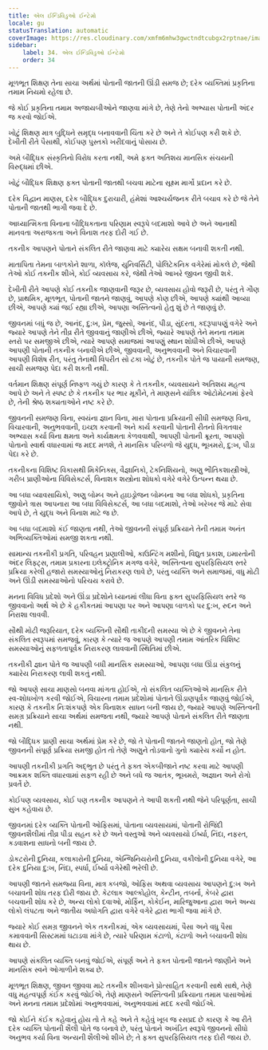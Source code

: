 ```yaml
---
title: એલ ઈન્ડિવિડુઓ ઈન્ટેગ્રો
locale: gu
statusTranslation: automatic
coverImage: https://res.cloudinary.com/xmfm6mhw3gwctndtcubgx2rptnae/image/upload/v1740337243/small_cover_educacion_fundamental_a051170f1c.webp
sidebar:
    label: 34. એલ ઈન્ડિવિડુઓ ઈન્ટેગ્રો
    order: 34
---
```

મૂળભૂત શિક્ષણ તેના સાચા અર્થમાં પોતાની જાતની ઊંડી સમજ છે; દરેક વ્યક્તિમાં પ્રકૃતિના તમામ નિયમો રહેલા છે.

જે કોઈ પ્રકૃતિના તમામ અજાયબીઓને જાણવા માંગે છે, તેણે તેનો અભ્યાસ પોતાની અંદર જ કરવો જોઈએ.

ખોટું શિક્ષણ માત્ર બુદ્ધિને સમૃદ્ધ બનાવવાની ચિંતા કરે છે અને તે કોઈપણ કરી શકે છે. દેખીતી રીતે પૈસાથી, કોઈપણ પુસ્તકો ખરીદવાનું પોસાય છે.

અમે બૌદ્ધિક સંસ્કૃતિનો વિરોધ કરતા નથી, અમે ફક્ત અતિશય માનસિક સંચયની વિરુદ્ધમાં છીએ.

ખોટું બૌદ્ધિક શિક્ષણ ફક્ત પોતાની જાતથી બચવા માટેના સૂક્ષ્મ માર્ગો પ્રદાન કરે છે.

દરેક વિદ્વાન માણસ, દરેક બૌદ્ધિક દુરાચારી, હંમેશાં આશ્ચર્યજનક રીતે બચાવ કરે છે જે તેને પોતાની જાતથી ભાગી જવા દે છે.

આધ્યાત્મિકતા વિનાના બૌદ્ધિકતાના પરિણામ સ્વરૂપે બદમાશો આવે છે અને આનાથી માનવતા અરાજકતા અને વિનાશ તરફ દોરી ગઈ છે.

તકનીક આપણને પોતાને સંકલિત રીતે જાણવા માટે ક્યારેય સક્ષમ બનાવી શકતી નથી.

માતાપિતા તેમના બાળકોને શાળા, કૉલેજ, યુનિવર્સિટી, પોલિટેકનિક વગેરેમાં મોકલે છે, જેથી તેઓ કોઈ તકનીક શીખે, કોઈ વ્યવસાય કરે, જેથી તેઓ આખરે જીવન જીવી શકે.

દેખીતી રીતે આપણે કોઈ તકનીક જાણવાની જરૂર છે, વ્યવસાય હોવો જરૂરી છે, પરંતુ તે ગૌણ છે, પ્રાથમિક, મૂળભૂત, પોતાની જાતને જાણવું, આપણે કોણ છીએ, આપણે ક્યાંથી આવ્યા છીએ, આપણે ક્યાં જઈ રહ્યા છીએ, આપણા અસ્તિત્વનો હેતુ શું છે તે જાણવું છે.

જીવનમાં બધું જ છે, આનંદ, દુ:ખ, પ્રેમ, જુસ્સો, આનંદ, પીડા, સુંદરતા, કદરૂપાપણું વગેરે અને જ્યારે આપણે તેને તીવ્ર રીતે જીવવાનું જાણીએ છીએ, જ્યારે આપણે તેને મનના તમામ સ્તરો પર સમજીએ છીએ, ત્યારે આપણે સમાજમાં આપણું સ્થાન શોધીએ છીએ, આપણે આપણી પોતાની તકનીક બનાવીએ છીએ, જીવવાની, અનુભવવાની અને વિચારવાની આપણી વિશેષ રીત, પરંતુ તેનાથી વિપરીત સો ટકા ખોટું છે, તકનીક પોતે જ પાયાની સમજણ, સાચી સમજણ પેદા કરી શકતી નથી.

વર્તમાન શિક્ષણ સંપૂર્ણ નિષ્ફળ ગયું છે કારણ કે તે તકનીક, વ્યવસાયને અતિશય મહત્વ આપે છે અને તે સ્પષ્ટ છે કે તકનીક પર ભાર મૂકીને, તે માણસને યાંત્રિક ઓટોમેટનમાં ફેરવે છે, તેની શ્રેષ્ઠ શક્યતાઓને નષ્ટ કરે છે.

જીવનની સમજણ વિના, સ્વયંના જ્ઞાન વિના, મારા પોતાના પ્રક્રિયાની સીધી સમજણ વિના, વિચારવાની, અનુભવવાની, ઇચ્છા કરવાની અને કાર્ય કરવાની પોતાની રીતનો વિગતવાર અભ્યાસ કર્યા વિના ક્ષમતા અને કાર્યક્ષમતા કેળવવાથી, આપણી પોતાની ક્રૂરતા, આપણો પોતાનો સ્વાર્થ વધારવામાં જ મદદ મળશે, તે માનસિક પરિબળો જે યુદ્ધ, ભૂખમરો, દુ:ખ, પીડા પેદા કરે છે.

તકનીકના વિશિષ્ટ વિકાસથી મિકેનિક્સ, વૈજ્ઞાનિકો, ટેકનિશિયનો, અણુ ભૌતિકશાસ્ત્રીઓ, ગરીબ પ્રાણીઓના વિવિસેક્ટર્સ, વિનાશક શસ્ત્રોના શોધકો વગેરે વગેરે ઉત્પન્ન થયા છે.

આ બધા વ્યાવસાયિકો, અણુ બોમ્બ અને હાઇડ્રોજન બોમ્બના આ બધા શોધકો, પ્રકૃતિના જીવોને ત્રાસ આપનારા આ બધા વિવિસેક્ટર્સ, આ બધા બદમાશો, તેઓ ખરેખર જે માટે સેવા આપે છે, તે યુદ્ધ અને વિનાશ માટે જ છે.

આ બધા બદમાશો કંઈ જાણતા નથી, તેઓ જીવનની સંપૂર્ણ પ્રક્રિયાને તેની તમામ અનંત અભિવ્યક્તિઓમાં સમજી શકતા નથી.

સામાન્ય તકનીકી પ્રગતિ, પરિવહન પ્રણાલીઓ, કાઉન્ટિંગ મશીનો, વિદ્યુત પ્રકાશ, ઇમારતોની અંદર લિફ્ટ્સ, તમામ પ્રકારના ઇલેક્ટ્રોનિક મગજ વગેરે, અસ્તિત્વના સુપરફિસિયલ સ્તરે પ્રક્રિયા કરેલી હજારો સમસ્યાઓનું નિરાકરણ લાવે છે, પરંતુ વ્યક્તિ અને સમાજમાં, વધુ મોટી અને ઊંડી સમસ્યાઓનો પરિચય કરાવે છે.

મનના વિવિધ પ્રદેશો અને ઊંડા પ્રદેશોને ધ્યાનમાં લીધા વિના ફક્ત સુપરફિસિયલ સ્તરે જ જીવવાનો અર્થ એ છે કે હકીકતમાં આપણા પર અને આપણા બાળકો પર દુ:ખ, રુદન અને નિરાશા લાવવી.

સૌથી મોટી જરૂરિયાત, દરેક વ્યક્તિની સૌથી તાકીદની સમસ્યા એ છે કે જીવનને તેના સંકલિત સ્વરૂપમાં સમજવું, કારણ કે ત્યારે જ આપણે આપણી તમામ આંતરિક વિશિષ્ટ સમસ્યાઓનું સફળતાપૂર્વક નિરાકરણ લાવવાની સ્થિતિમાં છીએ.

તકનીકી જ્ઞાન પોતે જ આપણી બધી માનસિક સમસ્યાઓ, આપણા બધા ઊંડા સંકુલનું ક્યારેય નિરાકરણ લાવી શકતું નથી.

જો આપણે સાચા માણસો બનવા માંગતા હોઈએ, તો સંકલિત વ્યક્તિઓએ માનસિક રીતે સ્વ-શોધખોળ કરવી જોઈએ, વિચારના તમામ પ્રદેશોમાં પોતાને ઊંડાણપૂર્વક જાણવું જોઈએ, કારણ કે તકનીક નિઃશંકપણે એક વિનાશક સાધન બની જાય છે, જ્યારે આપણે અસ્તિત્વની સમગ્ર પ્રક્રિયાને સાચા અર્થમાં સમજતા નથી, જ્યારે આપણે પોતાને સંકલિત રીતે જાણતા નથી.

જો બૌદ્ધિક પ્રાણી સાચા અર્થમાં પ્રેમ કરે છે, જો તે પોતાની જાતને જાણતો હોત, જો તેણે જીવનની સંપૂર્ણ પ્રક્રિયા સમજી હોત તો તેણે અણુને તોડવાનો ગુનો ક્યારેય કર્યો ન હોત.

આપણી તકનીકી પ્રગતિ અદ્ભુત છે પરંતુ તે ફક્ત એકબીજાને નષ્ટ કરવા માટે આપણી આક્રમક શક્તિ વધારવામાં સફળ રહી છે અને બધે જ આતંક, ભૂખમરો, અજ્ઞાન અને રોગો પ્રવર્તે છે.

કોઈપણ વ્યવસાય, કોઈ પણ તકનીક આપણને તે આપી શકતી નથી જેને પરિપૂર્ણતા, સાચી સુખ કહેવાય છે.

જીવનમાં દરેક વ્યક્તિ પોતાની ઓફિસમાં, પોતાના વ્યવસાયમાં, પોતાની રોજિંદી જીવનશૈલીમાં તીવ્ર પીડા સહન કરે છે અને વસ્તુઓ અને વ્યવસાયો ઈર્ષ્યા, નિંદા, નફરત, કડવાશના સાધનો બની જાય છે.

ડોકટરોની દુનિયા, કલાકારોની દુનિયા, એન્જિનિયરોની દુનિયા, વકીલોની દુનિયા વગેરે, આ દરેક દુનિયા દુ:ખ, નિંદા, સ્પર્ધા, ઈર્ષ્યા વગેરેથી ભરેલી છે.

આપણી જાતને સમજ્યા વિના, માત્ર કબજો, ઓફિસ અથવા વ્યવસાય આપણને દુ:ખ અને બચાવની શોધ તરફ દોરી જાય છે. કેટલાક આલ્કોહોલ, કેન્ટીન, તબર્ના, કેબરે દ્વારા બચવાની શોધ કરે છે, અન્ય લોકો દવાઓ, મોર્ફિન, કોકેઈન, મારિજુઆના દ્વારા અને અન્ય લોકો લંપટતા અને જાતીય અધોગતિ દ્વારા વગેરે વગેરે દ્વારા ભાગી જવા માંગે છે.

જ્યારે કોઈ સમગ્ર જીવનને એક તકનીકમાં, એક વ્યવસાયમાં, પૈસા અને વધુ પૈસા કમાવવાની સિસ્ટમમાં ઘટાડવા માંગે છે, ત્યારે પરિણામ કંટાળો, કંટાળો અને બચાવની શોધ થાય છે.

આપણે સંકલિત વ્યક્તિ બનવું જોઈએ, સંપૂર્ણ અને તે ફક્ત પોતાની જાતને જાણીને અને માનસિક સ્વને ઓગાળીને શક્ય છે.

મૂળભૂત શિક્ષણ, જીવન જીવવા માટે તકનીક શીખવાને પ્રોત્સાહિત કરવાની સાથે સાથે, તેણે વધુ મહત્વપૂર્ણ કંઈક કરવું જોઈએ, તેણે માણસને અસ્તિત્વની પ્રક્રિયાના તમામ પાસાઓમાં અને મનના તમામ પ્રદેશોમાં અનુભવવામાં, અનુભવવામાં મદદ કરવી જોઈએ.

જો કોઈને કંઈક કહેવાનું હોય તો તે કહે અને તે કહેવું ખૂબ જ રસપ્રદ છે કારણ કે આ રીતે દરેક વ્યક્તિ પોતાની શૈલી પોતે જ બનાવે છે, પરંતુ પોતાને અખંડિત સ્વરૂપે જીવનનો સીધો અનુભવ કર્યા વિના અન્યની શૈલીઓ શીખે છે; તે ફક્ત સુપરફિસિયલ તરફ દોરી જાય છે.

